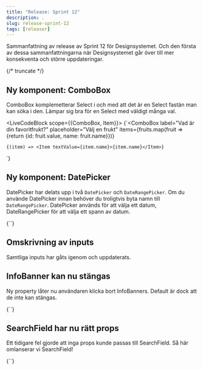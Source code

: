 ```yaml
---
title: "Release: Sprint 12"
description: .
slug: release-sprint-12
tags: [releaser]
---
```



Sammanfattning av release av Sprint 12 för Designsystemet. Och den första av dessa sammanfattningarna när Designsystemet går över till mer konsekventa och större uppdateringar. 

{/* truncate */}

## Ny komponent: ComboBox

ComboBox komplemetterar Select i och med att det är en Select fastän man kan söka i den. Lämpar sig bra för en Select med väldigt många val.

<LiveCodeBlock scope={{ComboBox, Item}}>
{`<ComboBox
    label="Vad är din favoritfrukt?"
    placeholder="Välj en frukt"
    items={fruits.map(fruit => {return {id: fruit.value, name: fruit.name}})}
>
    {(item) => <Item textValue={item.name}>{item.name}</Item>}
</ComboBox>`}
</LiveCodeBlock>

## Ny komponent: DatePicker

DatePicker har delats upp i två `DatePicker` och `DateRangePicker`. Om du använde DatePicker innan behöver du troligtvis byta namn till `DateRangePicker`. 
DatePicker används för att välja ett datum, DateRangePicker för att välja ett spann av datum.

<LiveCodeBlock scope={{DatePicker}}>
{`<DatePicker label="Välj datum" />`}
</LiveCodeBlock>

## Omskrivning av inputs
Samtliga inputs har gåts igenom och uppdaterats.

## InfoBanner kan nu stängas

Ny property låter nu användaren klicka bort InfoBanners. Default är dock att de inte kan stängas.

<LiveCodeBlock scope={{InfoBanner}}>
{`<InfoBanner
  dismissable
  message="Ditt formulär skickades korrekt."
  title="Tack!"
  type="success"
/>`}
</LiveCodeBlock>

## SearchField har nu rätt props
Ett tidigare fel gjorde att inga props kunde passas till SearchField. Så här omlanserar vi SearchField!

<LiveCodeBlock scope={{SearchField}}>
{`<SearchField placeholder="Sök..." />`}
</LiveCodeBlock>